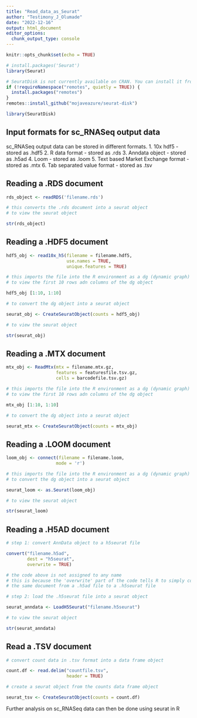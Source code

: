 ```yaml
---
title: "Read_data_as_Seurat"
author: "Testimony_J_Olumade"
date: "2022-12-16"
output: html_document
editor_options: 
  chunk_output_type: console
---
```


```r
knitr::opts_chunk$set(echo = TRUE)
```

```r
# install.packages('Seurat')
library(Seurat)

# SeuratDisk is not currently available on CRAN. You can install it from GitHub with
if (!requireNamespace("remotes", quietly = TRUE)) {
  install.packages("remotes")
}
remotes::install_github("mojaveazure/seurat-disk")

library(SeuratDisk)
```

## Input formats for sc_RNASeq output data
sc_RNASeq output data can be stored in different formats.
1. 10x hdf5 -  stored as .hdf5
2. R data format - stored as .rds
3. Anndata object - stored as .h5ad 
4. Loom - stored as .loom 
5. Text based Market Exchange format - stored as .mtx
6. Tab separated value format - stored as .tsv

## Reading a .RDS document
```r

rds_object <- readRDS('filename.rds')

# this converts the .rds document into a seurat object
# to view the seurat object

str(rds_object)
```


## Reading a .HDF5 document
```r

hdf5_obj <- read10x_h5(filename = filename.hdf5,
                       use.names = TRUE,
                       unique.features = TRUE)

# this imports the file into the R environment as a dg (dynamic graph) object
# to view the first 10 rows adn columns of the dg object

hdf5_obj [1:10, 1:10]

# to convert the dg object into a seurat object 

seurat_obj <- CreateSeuratObject(counts = hdf5_obj)

# to view the seurat object

str(seurat_obj)
```


## Reading a .MTX document
```r

mtx_obj <- ReadMtx(mtx = filename.mtx.gz,
                   features = featuresfile.tsv.gz,
                   cells = barcodefile.tsv.gz)

# this imports the file into the R environment as a dg (dynamic graph) object
# to view the first 10 rows adn columns of the dg object

mtx_obj [1:10, 1:10]

# to convert the dg object into a seurat object 

seurat_mtx <- CreateSeuratObject(counts = mtx_obj)
```


## Reading a .LOOM document
```r

loom_obj <- connect(filename = filename.loom,
                   mode = 'r')

# this imports the file into the R environment as a dg (dynamic graph) object
# to convert the dg object into a seurat object 

seurat_loom <- as.Seurat(loom_obj)

# to view the seurat object 

str(seurat_loom)
```


## Reading a .H5AD document
```r

# step 1: convert AnnData object to a h5seurat file

convert("filename.h5ad",
        dest = "h5seurat",
        overwrite = TRUE)

# the code above is not assigned to any name
# this is because the 'overwrite' part of the code tells R to simply convert 
# the same document from a .h5ad file to a .h5seurat file

# step 2: load the .h5seurat file into a seurat object 

seurat_anndata <- LoadH5Seurat("filename.h5seurat")

# to view the seurat object 

str(seurat_anndata)
```


## Read a .TSV document
```r

# convert count data in .tsv format into a data frame object

count.df <- read.delim("countfile.tsv",
                       header = TRUE)

# create a seurat object from the counts data frame object

seurat_tsv <- CreateSeuratObject(counts = count.df)
```

Further analysis on sc_RNASeq data can then be done using seurat in R

